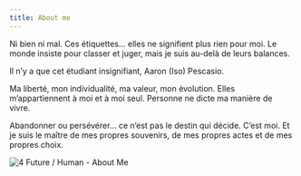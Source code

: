 ---
title: About me
---

Ni bien ni mal. Ces étiquettes… elles ne signifient plus rien pour moi. Le monde insiste pour classer et juger, mais je suis au-delà de leurs balances.

Il n’y a que cet étudiant insignifiant, Aaron (Iso) Pescasio.

Ma liberté, mon individualité, ma valeur, mon évolution. Elles m’appartiennent à moi et à moi seul. Personne ne dicte ma manière de vivre.

Abandonner ou persévérer… ce n’est pas le destin qui décide. C’est moi. Et je suis le maître de mes propres souvenirs, de mes propres actes et de mes propres choix.

![4 Future / Human - About Me](/images/future/4-Future-&-Human-About-Me.png)
